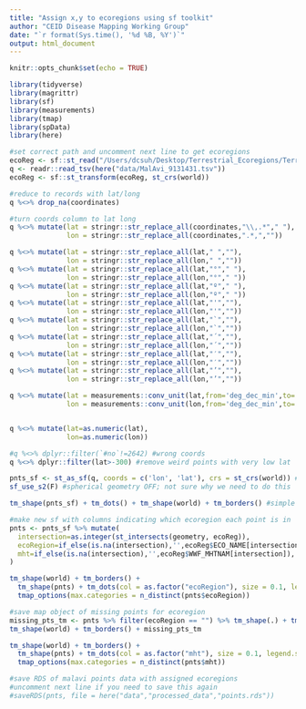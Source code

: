 ```yaml
---
title: "Assign x,y to ecoregions using sf toolkit"
author: "CEID Disease Mapping Working Group"
date: "`r format(Sys.time(), '%d %B, %Y')`"
output: html_document
---
```


```r
knitr::opts_chunk$set(echo = TRUE)
```


```r
library(tidyverse)
library(magrittr)
library(sf)
library(measurements)
library(tmap)
library(spData)
library(here)
```

```r
#set correct path and uncomment next line to get ecoregions
ecoReg <- sf::st_read("/Users/dcsuh/Desktop/Terrestrial_Ecoregions/Terrestrial_Ecoregions.shp")
q <- readr::read_tsv(here("data/MalAvi_9131431.tsv"))
ecoReg <- sf::st_transform(ecoReg, st_crs(world))
```

```r
#reduce to records with lat/long
q %<>% drop_na(coordinates)

#turn coords column to lat long
q %<>% mutate(lat = stringr::str_replace_all(coordinates,"\\,.*"," "),
              lon = stringr::str_replace_all(coordinates,".*,",""))

q %<>% mutate(lat = stringr::str_replace_all(lat," ",""),
              lon = stringr::str_replace_all(lon," ",""))
q %<>% mutate(lat = stringr::str_replace_all(lat,"°"," "),
              lon = stringr::str_replace_all(lon,"°"," "))
q %<>% mutate(lat = stringr::str_replace_all(lat,"º"," "),
              lon = stringr::str_replace_all(lon,"º"," "))
q %<>% mutate(lat = stringr::str_replace_all(lat,"'",""),
              lon = stringr::str_replace_all(lon,"'",""))
q %<>% mutate(lat = stringr::str_replace_all(lat,"`",""),
              lon = stringr::str_replace_all(lon,"`",""))
q %<>% mutate(lat = stringr::str_replace_all(lat,"´",""),
              lon = stringr::str_replace_all(lon,"´",""))
q %<>% mutate(lat = stringr::str_replace_all(lat,"′",""),
              lon = stringr::str_replace_all(lon,"′",""))
q %<>% mutate(lat = stringr::str_replace_all(lat,"’",""),
              lon = stringr::str_replace_all(lon,"’",""))

q %<>% mutate(lat = measurements::conv_unit(lat,from='deg_dec_min',to='dec_deg'),
              lon = measurements::conv_unit(lon,from='deg_dec_min',to='dec_deg'))


q %<>% mutate(lat=as.numeric(lat),
              lon=as.numeric(lon))
```



```r
#q %<>% dplyr::filter(`#no`!=2642) #wrong coords
q %<>% dplyr::filter(lat>-300) #remove weird points with very low lat

pnts_sf <- st_as_sf(q, coords = c('lon', 'lat'), crs = st_crs(world)) #make into sf object
sf_use_s2(F) #spherical geometry OFF; not sure why we need to do this
```

```r
tm_shape(pnts_sf) + tm_dots() + tm_shape(world) + tm_borders() #simple map
```

```r
#make new sf with columns indicating which ecoregion each point is in
pnts <- pnts_sf %>% mutate(
  intersection=as.integer(st_intersects(geometry, ecoReg)),
  ecoRegion=if_else(is.na(intersection),'',ecoReg$ECO_NAME[intersection]),
  mht=if_else(is.na(intersection),'',ecoReg$WWF_MHTNAM[intersection]),
) 
```

```r
tm_shape(world) + tm_borders() + 
  tm_shape(pnts) + tm_dots(col = as.factor("ecoRegion"), size = 0.1, legend.show = F) + 
  tmap_options(max.categories = n_distinct(pnts$ecoRegion))
```

```r
#save map object of missing points for ecoregion
missing_pts_tm <- pnts %>% filter(ecoRegion == "") %>% tm_shape(.) + tm_dots() #NA's were previously labeled as "" (i.e. nothing)
tm_shape(world) + tm_borders() + missing_pts_tm
```

```r
tm_shape(world) + tm_borders() + 
  tm_shape(pnts) + tm_dots(col = as.factor("mht"), size = 0.1, legend.show = F) + 
  tmap_options(max.categories = n_distinct(pnts$mht))
```

```r
#save RDS of malavi points data with assigned ecoregions
#uncomment next line if you need to save this again
#saveRDS(pnts, file = here("data","processed_data","points.rds"))
```

